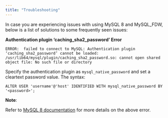 ```yaml
---
title: "Troubleshooting"
---
```


In case you are experiencing issues with using MySQL 8 and MySQL_FDW, below is a list of solutions to some frequently seen issues:

**Authentication plugin ‘caching_sha2_password’ Error**

```text
ERROR:  failed to connect to MySQL: Authentication plugin ‘caching_sha2_password’ cannot be loaded: /usr/lib64/mysql/plugin/caching_sha2_password.so: cannot open shared  object file: No such file or directory
```

Specify the authentication plugin as `mysql_native_password` and set a cleartext password value. The syntax:

 `ALTER USER 'username'@'host' IDENTIFIED WITH mysql_native_password BY '<password>';`

**Note**:

Refer to [MySQL 8 documentation](https://dev.mysql.com/doc/refman/8.0/en/upgrading-from-previous-series.html) for more details on the above error.

